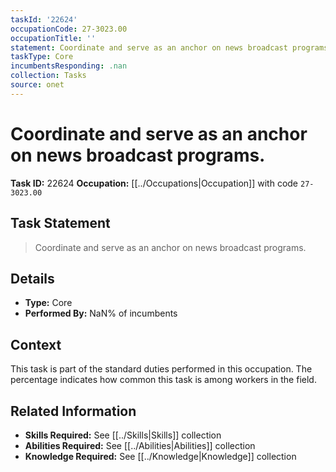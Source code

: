 ```yaml
---
taskId: '22624'
occupationCode: 27-3023.00
occupationTitle: ''
statement: Coordinate and serve as an anchor on news broadcast programs.
taskType: Core
incumbentsResponding: .nan
collection: Tasks
source: onet
---
```

# Coordinate and serve as an anchor on news broadcast programs.

**Task ID:** 22624
**Occupation:** [[../Occupations|Occupation]] with code `27-3023.00`

## Task Statement

> Coordinate and serve as an anchor on news broadcast programs.

## Details

- **Type:** Core
- **Performed By:** NaN% of incumbents

## Context

This task is part of the standard duties performed in this occupation. The percentage indicates how common this task is among workers in the field.

## Related Information

- **Skills Required:** See [[../Skills|Skills]] collection
- **Abilities Required:** See [[../Abilities|Abilities]] collection
- **Knowledge Required:** See [[../Knowledge|Knowledge]] collection
